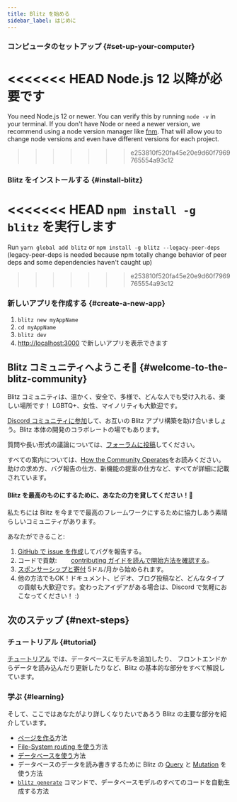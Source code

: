 ```yaml
---
title: Blitz を始める
sidebar_label: はじめに
---
```


### コンピュータのセットアップ {#set-up-your-computer}

<<<<<<< HEAD
Node.js 12 以降が必要です
=======
You need Node.js 12 or newer. You can verify this by running `node -v` in
your terminal. If you don't have Node or need a newer version, we
recommend using a node version manager like
[fnm](https://github.com/Schniz/fnm). That will allow you to change node
versions and even have different versions for each project.
>>>>>>> e253810f520fa45e20e9d60f7969765554a93c12

### Blitz をインストールする {#install-blitz}

<<<<<<< HEAD
`npm install -g blitz` を実行します
=======
Run `yarn global add blitz` or `npm install -g blitz --legacy-peer-deps`
(legacy-peer-deps is needed because npm totally change behavior of peer
deps and some dependencies haven't caught up)
>>>>>>> e253810f520fa45e20e9d60f7969765554a93c12

### 新しいアプリを作成する {#create-a-new-app}

1. `blitz new myAppName`
2. `cd myAppName`
3. `blitz dev`
4. [http://localhost:3000](http://localhost:3000) で新しいアプリを表示できます

## Blitz コミュニティへようこそ👋 {#welcome-to-the-blitz-community}

Blitz コミュニティは、温かく、安全で、多様で、どんな人でも受け入れる、楽しい場所です！ LGBTQ+、女性、マイノリティも大歓迎です。

[Discord コミュニティに参加](https://discord.blitzjs.com)して、お互いの Blitz アプリ構築を助け合いましょう。Blitz 本体の開発のコラボレートの場でもあります。

質問や長い形式の議論については、[フォーラムに投稿](https://github.com/blitz-js/blitz/discussions)してください。

すべての案内については、[How the Community Operates](./how-the-community-operates)をお読みください。助けの求め方、バグ報告の仕方、新機能の提案の仕方など、すべてが詳細に記載されています。

#### Blitz を最高のものにするために、あなたの力を貸してください！🤝

私たちには Blitz を今までで最高のフレームワークにするために協力しあう素晴らしいコミュニティがあります。

あなたができること:

1. [GitHub で issue を作成](https://github.com/blitz-js/blitz/issues/new/choose)してバグを報告する。
1. コードで貢献: 
　　[contributing ガイドを読んで開始方法を確認する](./contributing)。
1. [スポンサーシップと寄付](https://github.com/blitz-js/blitz#sponsors-and-donations) 5ドル/月から始められます。
1. 他の方法でもOK！ドキュメント、ビデオ、ブログ投稿など、どんなタイプの貢献も大歓迎です。変わったアイデアがある場合は、Discord で気軽におこなってください！ :)

## 次のステップ {#next-steps}

### チュートリアル {#tutorial}

[チュートリアル](./tutorial) では、データベースにモデルを追加したり、
フロントエンドからデータを読み込んだり更新したりなど、Blitz の基本的な部分をすべて解説しています。

### 学ぶ {#learning}

そして、ここではあなたがより詳しくなりたいであろう Blitz の主要な部分を紹介しています。

- [ページを作る](./pages)方法
- [File-System routing を使う](./routing)方法
- [データベースを使う](./database-overview)方法
- データベースのデータを読み書きするために Blitz の [Query](./query-resolvers) と [Mutation](./mutation-resolvers) を使う方法
- [`blitz generate`](./cli-generate) コマンドで、データベースモデルのすべてのコードを自動生成する方法
